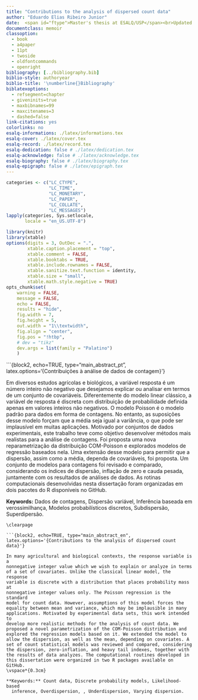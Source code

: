 ```yaml
---
title: "Contributions to the analysis of dispersed count data"
author: "Eduardo Elias Ribeiro Junior"
date:  <span id="ftype">Master's thesis at ESALQ/USP</span><br>Updated `r format(Sys.Date(), "%B %d, %Y")`</span>
documentclass: memoir
classoption:
  - book
  - a4paper
  - 11pt
  - twoside
  - oldfontcommands
  - openright
bibliography: [../bibliography.bib]
biblio-style: authoryear
biblio-title: '\numberline{}Bibliography'
biblatexoptions:
  - refsegment=chapter
  - giveninits=true
  - maxbibnames=99
  - maxcitenames=3
  - dashed=false
link-citations: yes
colorlinks: no
esalq-informations: ./latex/informations.tex
esalq-cover: ./latex/cover.tex
esalq-record: ./latex/record.tex
esalq-dedication: false # ./latex/dedication.tex
esalq-acknowledge: false # ./latex/acknowledge.tex
esalq-biography: false # ./latex/biography.tex
esalq-epigraph: false # ./latex/epigraph.tex
---
```


```r

categories <- c("LC_CTYPE",
                "LC_TIME",
                "LC_MONETARY",
                "LC_PAPER",
                "LC_COLLATE",
                "LC_MESSAGES")
lapply(categories, Sys.setlocale,
       locale = "en_US.UTF-8")

library(knitr)
library(xtable)
options(digits = 3, OutDec = ".",
        xtable.caption.placement = "top",
        xtable.comment = FALSE,
        xtable.booktabs = TRUE,
        xtable.include.rownames = FALSE,
        xtable.sanitize.text.function = identity,
        xtable.size = "small",
        xtable.math.style.negative = TRUE)
opts_chunk$set(
    warning = FALSE,
    message = FALSE,
    echo = FALSE,
    results = "hide",
    fig.width = 7,
    fig.height = 5,
    out.width = "1\\textwidth",
    fig.align = "center",
    fig.pos = "!htbp",
    # dev = "tikz"
    dev.args = list(family = "Palatino")
    )

```

<!-- % Lista de figuras -->
<!-- \listoffigures -->
<!-- \clearpage -->

<!-- % Lista de tabelas -->
<!-- \listoftables -->
<!-- \clearpage -->

<!-- # Preface {-} -->

```{block2, echo=TRUE, type="main_abstract_pt", latex.options='{Contribuições à análise de dados de contagem}'}

Em diversos estudos agrícolas e biológicos, a variável resposta é um
número inteiro não negativo que desejamos explicar ou analisar em termos
de um conjunto de covariáveis. Diferentemente do modelo linear clássico,
a variável de resposta é discreta com distribuição de probabilidade
definida apenas em valores inteiros não negativos. O modelo Poisson é o
modelo padrão para dados em forma de contagens. No entanto, as
suposições desse modelo forçam que a média seja igual a variância, o que
pode ser implausível em muitas aplicações. Motivado por conjuntos de
dados experimentais, este trabalho teve como objetivo desenvolver
métodos mais realistas para a análise de contagens. Foi proposta uma
nova reparametrização da distribuição COM-Poisson e explorados modelos
de regressão baseados nela. Uma extensão desse modelo para permitir que
a dispersão, assim como a média, dependa de covariáveis, foi
proposta. Um conjunto de modelos para contagens foi revisado e
comparado, considerando os índices de dispersão, inflação de zero e
cauda pesada, juntamente com os resultados de análises de dados. As
rotinas computacionais desenvolvidas nesta dissertação foram organizadas
em dois pacotes do R disponíveis no GitHub.
\vspace*{0.3cm}

**Keywords:** Dados de contagens, Dispersão variável, Inferência baseada
  em verossimilhança, Modelos probabilísticos discretos, Subdispersão,
  Superdipersão.

```
\clearpage

```{block2, echo=TRUE, type="main_abstract_en", latex.options='{Contributions to the analysis of dispersed count data}'}

In many agricultural and biological contexts, the response variable is a
nonnegative integer value which we wish to explain or analyze in terms
of a set of covariates. Unlike the classical linear model, the response
variable is discrete with a distribution that places probability mass at
nonnegative integer values only. The Poisson regression is the standard
model for count data. However, assumptions of this model forces the
equality between mean and variance, which may be implausible in many
applications. Motivated by experimental data sets, this work intended to
develop more realistic methods for the analysis of count data. We
proposed a novel parametrization of the COM-Poisson distribution and
explored the regression models based on it. We extended the model to
allow the dispersion, as well as the mean, depending on covariates. A
set of count statistical models was reviewed and compared, considering
the dispersion, zero-inflation, and heavy tail indexes, together with
the results of data analyzes. The computational routines developed in
this dissertation were organized in two R packages available on GitHub.
\vspace*{0.3cm}

**Keywords:** Count data, Discrete probability models, Likelihood-based
  inference, Overdispersion, , Underdispersion, Varying dispersion.

```
\clearpage
\openright
